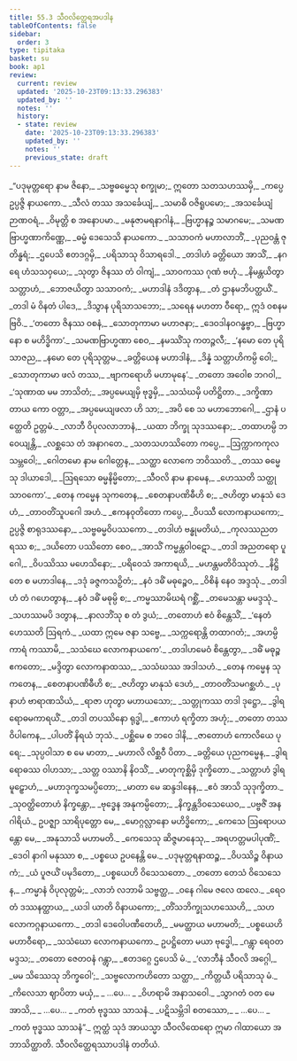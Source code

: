 ```yaml
---
title: 55.3 သီဝလိတ္ထေရအပဒါန
tableOfContents: false
sidebar:
  order: 3
type: tipitaka
basket: su
book: ap1
review:
  current: review
  updated: '2025-10-23T09:13:33.296383'
  updated_by: ''
  notes: ''
  history:
  - state: review
    date: '2025-10-23T09:13:33.296383'
    updated_by: ''
    notes: ''
    previous_state: draft
---
```



<ReviewStatus review={frontmatter.review} showDetails={true} />

<HypothesisAnnotation frontmatter={frontmatter} />

<DynamicBreadcrumb />

<Division number="54" book="ap1" e="ch" v="20" p="433">

<Paragraph number="7391" type="verses" book="ap1">
_“ပဒုမုတ္တရော နာမ ဇိနော,_  
_သဗ္ဗဓမ္မေသု စက္ခုမာ;_  
ဣတော သတသဟဿမှိ,_  
_ကပ္ပေ ဥပ္ပဇ္ဇိ နာယကော._  

</Paragraph>

</Division>
<Division number="55" book="ap1" e="ch" v="20" p="433">

<Paragraph number="7392" type="verses" book="ap1">
_သီလံ တဿ အသင်္ခေယျံ,_  
_သမာဓိ ဝဇိရူပမော;_  
_အသင်္ခေယျံ ဉာဏဝရံ,_  
_ဝိမုတ္တိ စ အနောပမာ._  

</Paragraph>

</Division>
<Division number="56" book="ap1" e="ch" v="20" p="433">

<Paragraph number="7393" type="verses" book="ap1">
_မနုဇာမရနာဂါနံ,_  
_ဗြဟ္မာနဉ္စ သမာဂမေ;_  
_သမဏဗြာဟ္မဏာကိဏ္ဏေ,_  
_ဓမ္မံ ဒေသေသိ နာယကော._  

</Paragraph>

</Division>
<Division number="57" book="ap1" e="ch" v="20" p="433">

<Paragraph number="7394" type="verses" book="ap1">
_သသာဝကံ မဟာလာဘိံ,_  
_ပုညဝန္တံ ဇုတိန္ဓရံ;_  
_ဌပေသိ ဧတဒဂ္ဂမှိ,_  
_ပရိသာသု ဝိသာရဒေါ._  

</Paragraph>

</Division>
<Division number="58" book="ap1" e="ch" v="20" p="433">

<Paragraph number="7395" type="verses" book="ap1">
_တဒါဟံ ခတ္တိယော အာသိံ,_  
_နဂရေ ဟံသသဝှယေ;_  
_သုတွာ ဇိနဿ တံ ဝါကျံ,_  
_သာဝကဿ ဂုဏံ ဗဟုံ._  

</Paragraph>

</Division>
<Division number="59" book="ap1" e="ch" v="20" p="434">

<Paragraph number="7396" type="verses" book="ap1">
_နိမန္တယိတွာ သတ္တာဟံ,_  
_ဘောဇယိတွာ သသာဝကံ;_  
_မဟာဒါနံ ဒဒိတွာန,_  
_တံ ဌာနမဘိပတ္ထယိံ._  

</Paragraph>

</Division>
<Division number="60" book="ap1" e="ch" v="20" p="434">

<Paragraph number="7397" type="verses" book="ap1">
_တဒါ မံ ဝိနတံ ပါဒေ,_  
_ဒိသွာန ပုရိသာသဘော;_  
_သရေန မဟတာ ဝီရော,_  
ဣဒံ ဝစနမဗြဝိ._  

</Paragraph>

</Division>
<Division number="61" book="ap1" e="ch" v="20" p="434">

<Paragraph number="7398" type="verses" book="ap1">
_‘တတော ဇိနဿ ဝစနံ,_  
_သောတုကာမာ မဟာဇနာ;_  
_ဒေဝဒါနဝဂန္ဓဗ္ဗာ,_  
_ဗြဟ္မာနော စ မဟိဒ္ဓိကာ’._  

</Paragraph>

</Division>
<Division number="62" book="ap1" e="ch" v="20" p="434">

<Paragraph number="7399" type="verses" book="ap1">
_သမဏဗြာဟ္မဏာ စေဝ,_  
_နမဿိံသု ကတဉ္ဇလီ;_  
_‘နမော တေ ပုရိသာဇည,_  
_နမော တေ ပုရိသုတ္တမ._  

</Paragraph>

</Division>
<Division number="63" book="ap1" e="ch" v="20" p="434">

<Paragraph number="7400" type="verses" book="ap1">
_ခတ္တိယေန မဟာဒါနံ,_  
_ဒိန္နံ သတ္တာဟိကမ္ပိ ဝေါ;_  
_သောတုကာမာ ဖလံ တဿ,_  
_ဗျာကရောဟိ မဟာမုနေ’._  

</Paragraph>

</Division>
<Division number="64" book="ap1" e="ch" v="20" p="434">

<Paragraph number="7401" type="verses" book="ap1">
_တတော အဝေါစ ဘဂဝါ,_  
_‘သုဏာထ မမ ဘာသိတံ;_  
_အပ္ပမေယျမှိ ဗုဒ္ဓမှိ,_  
_သသံဃမှိ ပတိဋ္ဌိတာ._  

</Paragraph>

</Division>
<Division number="65" book="ap1" e="ch" v="20" p="434">

<Paragraph number="7402" type="verses" book="ap1">
_ဒက္ခိဏာ တာယ ကော ဝတ္တာ,_  
_အပ္ပမေယျဖလာ ဟိ သာ;_  
_အပိ စေ သ မဟာဘောဂေါ,_  
_ဌာနံ ပတ္ထေတိ ဥတ္တမံ._  

</Paragraph>

</Division>
<Division number="66" book="ap1" e="ch" v="20" p="434">

<Paragraph number="7403" type="verses" book="ap1">
_လာဘီ ဝိပုလလာဘာနံ,_  
_ယထာ ဘိက္ခု သုဒဿနော;_  
_တထာဟမ္ပိ ဘဝေယျန္တိ,_  
_လစ္ဆသေ တံ အနာဂတေ._  

</Paragraph>

</Division>
<Division number="67" book="ap1" e="ch" v="20" p="434">

<Paragraph number="7404" type="verses" book="ap1">
_သတသဟဿိတော ကပ္ပေ,_  
_ဩက္ကာကကုလသမ္ဘဝေါ;_  
_ဂေါတမော နာမ ဂေါတ္တေန,_  
_သတ္ထာ လောကေ ဘဝိဿတိ._  

</Paragraph>

</Division>
<Division number="68" book="ap1" e="ch" v="20" p="434">

<Paragraph number="7405" type="verses" book="ap1">
_တဿ ဓမ္မေသု ဒါယာဒေါ,_  
_ဩရသော ဓမ္မနိမ္မိတော;_  
_သီဝလိ နာမ နာမေန,_  
_ဟေဿတိ သတ္ထု သာဝကော’._  

</Paragraph>

</Division>
<Division number="69" book="ap1" e="ch" v="20" p="434">

<Paragraph number="7406" type="verses" book="ap1">
_တေန ကမ္မေန သုကတေန,_  
_စေတနာပဏိဓီဟိ စ;_  
_ဇဟိတွာ မာနုသံ ဒေဟံ,_  
_တာဝတိံသူပဂေါ အဟံ._  

</Paragraph>

</Division>
<Division number="70" book="ap1" e="ch" v="20" p="434">

<Paragraph number="7407" type="verses" book="ap1">
_ဧကနဝုတိတော ကပ္ပေ,_  
_ဝိပဿီ လောကနာယကော;_  
ဥပ္ပဇ္ဇိ စာရုဒဿနော,_  
_သဗ္ဗဓမ္မဝိပဿကော._  

</Paragraph>

</Division>
<Division number="71" book="ap1" e="ch" v="20" p="434">

<Paragraph number="7408" type="verses" book="ap1">
_တဒါဟံ ဗန္ဓုမတိယံ,_  
_ကုလဿညတရဿ စ;_  
_ဒယိတော ပဿိတော စေဝ,_  
_အာသိံ ကမ္မန္တဝါဝဋော._  

</Paragraph>

</Division>
<Division number="72" book="ap1" e="ch" v="20" p="435">

<Paragraph number="7409" type="verses" book="ap1">
_တဒါ အညတရော ပူဂေါ,_  
_ဝိပဿိဿ မဟေသိနော;_  
_ပရိဝေသံ အကာရယိ,_  
_မဟန္တမတိဝိဿုတံ._  

</Paragraph>

</Division>
<Division number="73" book="ap1" e="ch" v="20" p="435">

<Paragraph number="7410" type="verses" book="ap1">
_နိဋ္ဌိတေ စ မဟာဒါနေ,_  
_ဒဒုံ ခဇ္ဇကသဉှိတံ;_  
_နဝံ ဒဓိံ မဓုဉ္စေဝ,_  
_ဝိစိနံ နေဝ အဒ္ဒသုံ._  

</Paragraph>

</Division>
<Division number="74" book="ap1" e="ch" v="20" p="435">

<Paragraph number="7411" type="verses" book="ap1">
_တဒါဟံ တံ ဂဟေတွာန,_  
_နဝံ ဒဓိံ မဓုမ္ပိ စ;_  
_ကမ္မဿာမိဃရံ ဂစ္ဆိံ,_  
_တမေသန္တာ မမဒ္ဒသုံ._  

</Paragraph>

</Division>
<Division number="75" book="ap1" e="ch" v="20" p="435">

<Paragraph number="7412" type="verses" book="ap1">
_သဟဿမပိ ဒတွာန,_  
_နာလဘိံသု စ တံ ဒွယံ;_  
_တတောဟံ ဧဝံ စိန္တေသိံ,_  
_‘နေတံ ဟေဿတိ ဩရကံ._  

</Paragraph>

</Division>
<Division number="76" book="ap1" e="ch" v="20" p="435">

<Paragraph number="7413" type="verses" book="ap1">
_ယထာ ဣမေ ဇနာ သဗ္ဗေ,_  
_သက္ကရောန္တိ တထာဂတံ;_  
_အဟမ္ပိ ကာရံ ကဿာမိ,_  
_သသံဃေ လောကနာယကေ’._  

</Paragraph>

</Division>
<Division number="77" book="ap1" e="ch" v="20" p="435">

<Paragraph number="7414" type="verses" book="ap1">
_တဒါဟမေဝံ စိန္တေတွာ,_  
_ဒဓိံ မဓုဉ္စ ဧကတော;_  
_မဒ္ဒိတွာ လောကနာထဿ,_  
_သသံဃဿ အဒါသဟံ._  

</Paragraph>

</Division>
<Division number="78" book="ap1" e="ch" v="20" p="435">

<Paragraph number="7415" type="verses" book="ap1">
_တေန ကမ္မေန သုကတေန,_  
_စေတနာပဏိဓီဟိ စ;_  
_ဇဟိတွာ မာနုသံ ဒေဟံ,_  
_တာဝတိံသမဂစ္ဆဟံ._  

</Paragraph>

</Division>
<Division number="79" book="ap1" e="ch" v="20" p="435">

<Paragraph number="7416" type="verses" book="ap1">
_ပုနာဟံ ဗာရာဏသိယံ,_  
_ရာဇာ ဟုတွာ မဟာယသော;_  
_သတ္တုကဿ တဒါ ဒုဋ္ဌော,_  
_ဒွါရရောဓမကာရယိံ._  

</Paragraph>

</Division>
<Division number="80" book="ap1" e="ch" v="20" p="435">

<Paragraph number="7417" type="verses" book="ap1">
_တဒါ တပဿိနော ရုဒ္ဓါ,_  
_ဧကာဟံ ရက္ခိတာ အဟုံ;_  
_တတော တဿ ဝိပါကေန,_  
_ပါပတိံ နိရယံ ဘုသံ._  

</Paragraph>

</Division>
<Division number="81" book="ap1" e="ch" v="20" p="435">

<Paragraph number="7418" type="verses" book="ap1">
_ပစ္ဆိမေ စ ဘဝေ ဒါနိ,_  
_ဇာတောဟံ ကောလိယေ ပုရေ;_  
_သုပ္ပဝါသာ စ မေ မာတာ,_  
_မဟာလိ လိစ္ဆဝီ ပိတာ._  

</Paragraph>

</Division>
<Division number="82" book="ap1" e="ch" v="20" p="435">

<Paragraph number="7419" type="verses" book="ap1">
_ခတ္တိယေ ပုညကမ္မေန,_  
_ဒွါရရောဓဿ ဝါဟသာ;_  
_သတ္တ ဝဿာနိ နိဝသိံ,_  
_မာတုကုစ္ဆိမှိ ဒုက္ခိတော._  

</Paragraph>

</Division>
<Division number="83" book="ap1" e="ch" v="20" p="435">

<Paragraph number="7420" type="verses" book="ap1">
_သတ္တာဟံ ဒွါရမူဠှောဟံ,_  
_မဟာဒုက္ခသမပ္ပိတော;_  
_မာတာ မေ ဆန္ဒဒါနေန,_  
_ဧဝံ အာသိ သုဒုက္ခိတာ._  

</Paragraph>

</Division>
<Division number="84" book="ap1" e="ch" v="20" p="436">

<Paragraph number="7421" type="verses" book="ap1">
_သုဝတ္ထိတောဟံ နိက္ခန္တော,_  
_ဗုဒ္ဓေန အနုကမ္ပိတော;_  
_နိက္ခန္တဒိဝသေယေဝ,_  
_ပဗ္ဗဇိံ အနဂါရိယံ._  

</Paragraph>

</Division>
<Division number="85" book="ap1" e="ch" v="20" p="436">

<Paragraph number="7422" type="verses" book="ap1">
ဥပဇ္ဈာ သာရိပုတ္တော မေ,_  
_မောဂ္ဂလ္လာနော မဟိဒ္ဓိကော;_  
_ကေသေ ဩရောပယန္တော မေ,_  
_အနုသာသိ မဟာမတိ._  

</Paragraph>

</Division>
<Division number="86" book="ap1" e="ch" v="20" p="436">

<Paragraph number="7423" type="verses" book="ap1">
_ကေသေသု ဆိဇ္ဇမာနေသု,_  
_အရဟတ္တမပါပုဏိံ;_  
_ဒေဝါ နာဂါ မနုဿာ စ,_  
_ပစ္စယေ ဥပနေန္တိ မေ._  

</Paragraph>

</Division>
<Division number="87" book="ap1" e="ch" v="20" p="436">

<Paragraph number="7424" type="verses" book="ap1">
_ပဒုမုတ္တရနာထဉ္စ,_  
_ဝိပဿိဉ္စ ဝိနာယကံ;_  
_ယံ ပူဇယိံ ပမုဒိတော,_  
_ပစ္စယေဟိ ဝိသေသတော._  

</Paragraph>

</Division>
<Division number="88" book="ap1" e="ch" v="20" p="436">

<Paragraph number="7425" type="verses" book="ap1">
_တတော တေသံ ဝိသေသေန,_  
_ကမ္မာနံ ဝိပုလုတ္တမံ;_  
_လာဘံ လဘာမိ သဗ္ဗတ္ထ,_  
_ဝနေ ဂါမေ ဇလေ ထလေ._  

</Paragraph>

</Division>
<Division number="89" book="ap1" e="ch" v="20" p="436">

<Paragraph number="7426" type="verses" book="ap1">
_ရေဝတံ ဒဿနတ္ထာယ,_  
_ယဒါ ယာတိ ဝိနာယကော;_  
_တိံသဘိက္ခုသဟဿေဟိ,_  
_သဟ လောကဂ္ဂနာယကော._  

</Paragraph>

</Division>
<Division number="90" book="ap1" e="ch" v="20" p="436">

<Paragraph number="7427" type="verses" book="ap1">
_တဒါ ဒေဝေါပဏီတေဟိ,_  
_မမတ္ထာယ မဟာမတိ;_  
_ပစ္စယေဟိ မဟာဝီရော,_  
_သသံဃော လောကနာယကော._  

</Paragraph>

</Division>
<Division number="91" book="ap1" e="ch" v="20" p="436">

<Paragraph number="7428" type="verses" book="ap1">
ဥပဋ္ဌိတော မယာ ဗုဒ္ဓေါ,_  
_ဂန္တွာ ရေဝတမဒ္ဒသ;_  
_တတော ဇေတဝနံ ဂန္တွာ,_  
_ဧတဒဂ္ဂေ ဌပေသိ မံ._  

</Paragraph>

</Division>
<Division number="92" book="ap1" e="ch" v="20" p="436">

<Paragraph number="7429" type="verses" book="ap1">
_‘လာဘီနံ သီဝလိ အဂ္ဂေါ,_  
_မမ သိဿေသု ဘိက္ခဝေါ’;_  
_သဗ္ဗလောကဟိတော သတ္ထာ,_  
_ကိတ္တယီ ပရိသာသု မံ._  

</Paragraph>

</Division>
<Division number="93" book="ap1" e="ch" v="20" p="436">

<Paragraph number="7430" type="verses" book="ap1">
_ကိလေသာ ဈာပိတာ မယှံ,_  
_ …ပေ… _  
_ဝိဟရာမိ အနာသဝေါ._  

</Paragraph>

</Division>
<Division number="94" book="ap1" e="ch" v="20" p="436">

<Paragraph number="7431" type="verses" book="ap1">
_သွာဂတံ ဝတ မေ အာသိ,_  
_ …ပေ… _  
_ကတံ ဗုဒ္ဓဿ သာသနံ._  

</Paragraph>

</Division>
<Division number="95" book="ap1" e="ch" v="20" p="436">

<Paragraph number="7432" type="verses" book="ap1">
_ပဋိသမ္ဘိဒါ စတဿော,_  
_ …ပေ… _  
_ကတံ ဗုဒ္ဓဿ သာသနံ”._  

</Paragraph>

<Paragraph number="7433" book="ap1">
ဣတ္ထံ သုဒံ အာယသ္မာ သီဝလိထေရော ဣမာ ဂါထာယော အဘာသိတ္ထာတိ.

</Paragraph>
</Division>

<Paragraph number="7434" type="center" book="ap1">
သီဝလိတ္ထေရဿာပဒါနံ တတိယံ.
</Paragraph>